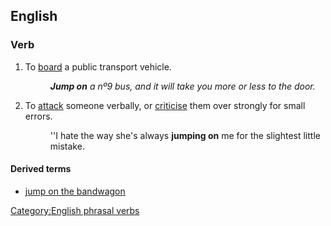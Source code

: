 ==English==

===Verb===
{{infl|en|verb|[[jump]] [[on]]}}

# To [[board]] a public transport vehicle.
#:'''''Jump on''' a nº9 bus, and it will take you more or less to the door.''
# {{idiom}} To [[attack]] someone verbally, or [[criticise]] them over strongly for small errors.
#:''I hate the way she's always '''jumping on''' me for the slightest little mistake.

====Derived terms====
*[[jump on the bandwagon]]

[[Category:English phrasal verbs]]